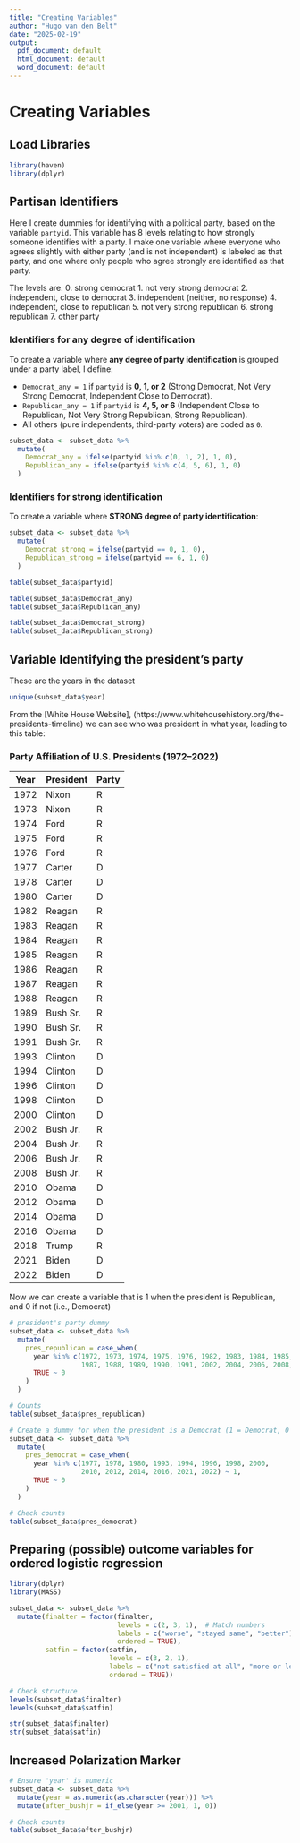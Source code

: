 ```yaml
---
title: "Creating Variables"
author: "Hugo van den Belt"
date: "2025-02-19"
output:
  pdf_document: default
  html_document: default
  word_document: default
---
```




# Creating Variables

## Load Libraries
```r
library(haven)
library(dplyr)
```

## Partisan Identifiers

Here I create dummies for identifying with a political party, based on the variable `partyid`.
This variable has 8 levels relating to how strongly someone identifies with a party. 
I make one variable where everyone who agrees slightly with either party (and is not independent) is labeled 
as that party, and one where only people who agree strongly are identified as that party.

The levels are: 
0. strong democrat
1. not very strong democrat
2. independent, close to democrat
3. independent (neither, no response)
4. independent, close to republican
5. not very strong republican
6. strong republican
7. other party


### Identifiers for any degree of identification

To create a variable where **any degree of party identification** is grouped under a party label, I define:  

- `Democrat_any = 1` if `partyid` is **0, 1, or 2** (Strong Democrat, Not Very Strong Democrat, Independent Close to Democrat).  
- `Republican_any = 1` if `partyid` is **4, 5, or 6** (Independent Close to Republican, Not Very Strong Republican, Strong Republican).  
- All others (pure independents, third-party voters) are coded as `0`.  


```r
subset_data <- subset_data %>%
  mutate(
    Democrat_any = ifelse(partyid %in% c(0, 1, 2), 1, 0),
    Republican_any = ifelse(partyid %in% c(4, 5, 6), 1, 0)
  )
```


### Identifiers for strong identification

To create a variable where **STRONG degree of party identification**:

```r
subset_data <- subset_data %>%
  mutate(
    Democrat_strong = ifelse(partyid == 0, 1, 0),
    Republican_strong = ifelse(partyid == 6, 1, 0)
  )
```


```r
table(subset_data$partyid)

table(subset_data$Democrat_any)
table(subset_data$Republican_any)

table(subset_data$Democrat_strong)
table(subset_data$Republican_strong)
```

## Variable Identifying the president's party

These are the years in the dataset

```r
unique(subset_data$year)
```

From the [White House Website], (https://www.whitehousehistory.org/the-presidents-timeline) we can see who was president in what year, leading to this table:

### **Party Affiliation of U.S. Presidents (1972–2022)**  

| Year  | President   | Party  |
|-------|------------|--------|
| 1972  | Nixon      | R      |
| 1973  | Nixon      | R      |
| 1974  | Ford       | R      |
| 1975  | Ford       | R      |
| 1976  | Ford       | R      |
| 1977  | Carter     | D      |
| 1978  | Carter     | D      |
| 1980  | Carter     | D      |
| 1982  | Reagan     | R      |
| 1983  | Reagan     | R      |
| 1984  | Reagan     | R      |
| 1985  | Reagan     | R      |
| 1986  | Reagan     | R      |
| 1987  | Reagan     | R      |
| 1988  | Reagan     | R      |
| 1989  | Bush Sr.   | R      |
| 1990  | Bush Sr.   | R      |
| 1991  | Bush Sr.   | R      |
| 1993  | Clinton    | D      |
| 1994  | Clinton    | D      |
| 1996  | Clinton    | D      |
| 1998  | Clinton    | D      |
| 2000  | Clinton    | D      |
| 2002  | Bush Jr.   | R      |
| 2004  | Bush Jr.   | R      |
| 2006  | Bush Jr.   | R      |
| 2008  | Bush Jr.   | R      |
| 2010  | Obama      | D      |
| 2012  | Obama      | D      |
| 2014  | Obama      | D      |
| 2016  | Obama      | D      |
| 2018  | Trump      | R      |
| 2021  | Biden      | D      |
| 2022  | Biden      | D      |

Now we can create a variable that is 1 when the president is Republican, and 0 if not (i.e., Democrat)

```r
# president's party dummy
subset_data <- subset_data %>%
  mutate(
    pres_republican = case_when(
      year %in% c(1972, 1973, 1974, 1975, 1976, 1982, 1983, 1984, 1985, 1986, 
                  1987, 1988, 1989, 1990, 1991, 2002, 2004, 2006, 2008, 2018) ~ 1,
      TRUE ~ 0
    )
  )

# Counts
table(subset_data$pres_republican)
```

```r
# Create a dummy for when the president is a Democrat (1 = Democrat, 0 = Republican)
subset_data <- subset_data %>%
  mutate(
    pres_democrat = case_when(
      year %in% c(1977, 1978, 1980, 1993, 1994, 1996, 1998, 2000, 
                  2010, 2012, 2014, 2016, 2021, 2022) ~ 1,
      TRUE ~ 0
    )
  )

# Check counts
table(subset_data$pres_democrat)
```


## Preparing (possible) outcome variables for ordered logistic regression
```r
library(dplyr)
library(MASS)

subset_data <- subset_data %>%
  mutate(finalter = factor(finalter, 
                           levels = c(2, 3, 1),  # Match numbers
                           labels = c("worse", "stayed same", "better"), 
                           ordered = TRUE),
         satfin = factor(satfin, 
                         levels = c(3, 2, 1),  
                         labels = c("not satisfied at all", "more or less satisfied", "pretty well satisfied"), 
                         ordered = TRUE))

# Check structure
levels(subset_data$finalter)
levels(subset_data$satfin)

str(subset_data$finalter)
str(subset_data$satfin)

```


## Increased Polarization Marker

```r
# Ensure 'year' is numeric
subset_data <- subset_data %>%
  mutate(year = as.numeric(as.character(year))) %>% 
  mutate(after_bushjr = if_else(year >= 2001, 1, 0))

# Check counts
table(subset_data$after_bushjr)
```


